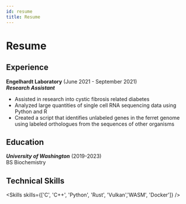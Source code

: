 ---
id: resume
title: Resume
---

# Resume

## Experience

**Engelhardt Laboratory** (June 2021 - September 2021)  
_**Research Assistant**_
 
- Assisted in research into cystic fibrosis related diabetes
- Analyzed large quantities of single cell RNA sequencing data using Python and R
- Created a script that identifies unlabeled genes in the ferret genome using labeled orthologues from the
sequences of other organisms

## Education

_**University of Washington**_ (2019-2023)  
BS Biochemistry 

## Technical Skills


<Skills skills={['C', 'C++', 'Python', 'Rust', 'Vulkan','WASM', 'Docker']} />

